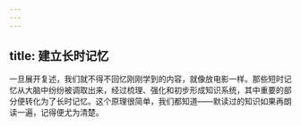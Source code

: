 ```yaml
---
---
---
```

title: 建立长时记忆
---




一旦展开复述，我们就不得不回忆刚刚学到的内容，就像放电影一样。那些短时记忆从大脑中纷纷被调取出来，经过梳理、强化和初步形成知识系统，其中重要的部分便转化为了长时记忆。这个原理很简单，我们都知道——默读过的知识如果再朗读一遍，记得便尤为清楚。